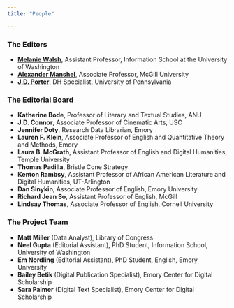 ```yaml
---
title: "People"

---
```


### The Editors

- [**Melanie Walsh**](https://melaniewalsh.org/), Assistant Professor, Information School at the University of Washington  
- [**Alexander Manshel**](https://www.mcgill.ca/english/staff/alexander-manshel), Associate Professor, McGill University
- [**J.D. Porter**](https://pricelab.sas.upenn.edu/fellows/porter-jd), DH Specialist, University of Pennsylvania

### The Editorial Board
- **Katherine Bode**, Professor of Literary and Textual Studies, ANU  
- **J.D. Connor**, Associate Professor of Cinematic Arts, USC  
- **Jennifer Doty**, Research Data Librarian, Emory  
- **Lauren F. Klein**, Associate Professor of English and Quantitative Theory and Methods, Emory  
- **Laura B. McGrath**, Assistant Professor of English and Digital Humanities, Temple University  
- **Thomas Padilla**, Bristle Cone Strategy 
- **Kenton Rambsy**, Assistant Professor of African American Literature and Digital Humanities, UT-Arlington  
- **Dan Sinykin**, Associate Professor of English, Emory University  
- **Richard Jean So**, Assistant Professor of English, McGill  
- **Lindsay Thomas**, Associate Professor of English, Cornell University  

### The Project Team
- **Matt Miller** (Data Analyst), Library of Congress  
- **Neel Gupta** (Editorial Assistant), PhD Student, Information School, University of Washington  
- **Em Nordling** (Editorial Assistant), PhD Student, English, Emory University  
- **Bailey Betik** (Digital Publication Specialist), Emory Center for Digital Scholarship  
- **Sara Palmer** (Digital Text Specialist), Emory Center for Digital Scholarship  

